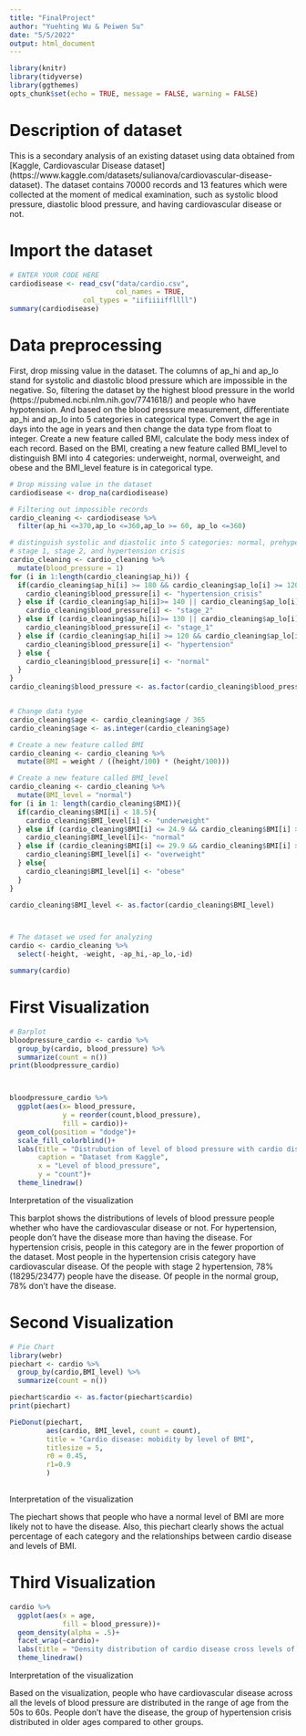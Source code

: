 ```yaml
---
title: "FinalProject"
author: "Yuehting Wu & Peiwen Su"
date: "5/5/2022"
output: html_document
---
```


```r
library(knitr)
library(tidyverse)
library(ggthemes)
opts_chunk$set(echo = TRUE, message = FALSE, warning = FALSE)
```

# Description of dataset

This is a secondary analysis of an existing dataset using data obtained from [Kaggle, Cardiovascular Disease dataset] (https://www.kaggle.com/datasets/sulianova/cardiovascular-disease-dataset). The dataset contains 70000 records and 13 features which were collected at the moment of medical examination, such as systolic blood pressure, diastolic blood pressure, and having cardiovascular disease or not. 

# Import the dataset
```r
# ENTER YOUR CODE HERE
cardiodisease <- read_csv("data/cardio.csv",
                          col_names = TRUE,
                  col_types = "iifiiiiffllll")
summary(cardiodisease)
```

# Data preprocessing

First, drop missing value in the dataset. The columns of ap_hi and ap_lo stand for systolic and diastolic blood pressure which are impossible in the negative. So, filtering the dataset by the highest blood pressure in the world (https://pubmed.ncbi.nlm.nih.gov/7741618/) and people who have hypotension. And based on the blood pressure measurement, differentiate ap_hi and ap_lo into 5 categories in categorical type. Convert the age in days into the age in years and then change the data type from float to integer. Create a new feature called BMI, calculate the body mess index of each record. Based on the BMI, creating a new feature called BMI_level to distinguish BMI into 4 categories: underweight, normal, overweight, and obese and the BMI_level feature is in categorical type. 

```r
# Drop missing value in the dataset
cardiodisease <- drop_na(cardiodisease)

# Filtering out impossible records
cardio_cleaning <- cardiodisease %>%
  filter(ap_hi <=370,ap_lo <=360,ap_lo >= 60, ap_lo <=360)

# distinguish systolic and diastolic into 5 categories: normal, prehypertension, 
# stage 1, stage 2, and hypertension crisis
cardio_cleaning <- cardio_cleaning %>%
  mutate(blood_pressure = 1)
for (i in 1:length(cardio_cleaning$ap_hi)) {
  if(cardio_cleaning$ap_hi[i] >= 180 && cardio_cleaning$ap_lo[i] >= 120 ){
    cardio_cleaning$blood_pressure[i] <- "hypertension_crisis"
  } else if (cardio_cleaning$ap_hi[i]>= 140 || cardio_cleaning$ap_lo[i] >= 90) {
    cardio_cleaning$blood_pressure[i] <- "stage_2"
  } else if (cardio_cleaning$ap_hi[i]>= 130 || cardio_cleaning$ap_lo[i] >= 80) {
    cardio_cleaning$blood_pressure[i] <- "stage_1"
  } else if (cardio_cleaning$ap_hi[i] >= 120 && cardio_cleaning$ap_lo[i]<80){
    cardio_cleaning$blood_pressure[i] <- "hypertension"
  } else {
    cardio_cleaning$blood_pressure[i] <- "normal"
  }
}
cardio_cleaning$blood_pressure <- as.factor(cardio_cleaning$blood_pressure)


# Change data type
cardio_cleaning$age <- cardio_cleaning$age / 365
cardio_cleaning$age <- as.integer(cardio_cleaning$age)

# Create a new feature called BMI
cardio_cleaning <- cardio_cleaning %>%
  mutate(BMI = weight / ((height/100) * (height/100)))

# Create a new feature called BMI_level
cardio_cleaning <- cardio_cleaning %>%
  mutate(BMI_level = "normal")
for (i in 1: length(cardio_cleaning$BMI)){
  if(cardio_cleaning$BMI[i] < 18.5){
    cardio_cleaning$BMI_level[i] <- "underweight"
  } else if (cardio_cleaning$BMI[i] <= 24.9 && cardio_cleaning$BMI[i] >=18.5){
    cardio_cleaning$BMI_level[i]<- "normal"
  } else if (cardio_cleaning$BMI[i] <= 29.9 && cardio_cleaning$BMI[i] >= 25){
    cardio_cleaning$BMI_level[i] <- "overweight"
  } else{
    cardio_cleaning$BMI_level[i] <- "obese"
  }
}

cardio_cleaning$BMI_level <- as.factor(cardio_cleaning$BMI_level)



# The dataset we used for analyzing
cardio <- cardio_cleaning %>%
  select(-height, -weight, -ap_hi,-ap_lo,-id)

summary(cardio)
```


# First Visualization

```r
# Barplot
bloodpressure_cardio <- cardio %>%
  group_by(cardio, blood_pressure) %>%
  summarize(count = n())
print(bloodpressure_cardio)



bloodpressure_cardio %>%
  ggplot(aes(x= blood_pressure,
             y = reorder(count,blood_pressure),
             fill = cardio))+
  geom_col(position = "dodge")+
  scale_fill_colorblind()+
  labs(title = "Distrubution of level of blood pressure with cardio disease",
       caption = "Dataset from Kaggle",
       x = "Level of blood_pressure",
       y = "count")+
  theme_linedraw()

```



Interpretation of the visualization

This barplot shows the distributions of levels of blood pressure people whether who have the cardiovascular disease or not. For hypertension, people don't have the disease more than having the disease. For hypertension crisis, people in this category are in the fewer proportion of the dataset. Most people in the hypertension crisis category have cardiovascular disease. Of the people with stage 2 hypertension, 78% (18295/23477) people have the disease. Of people in the normal group, 78% don't have the disease. 


# Second Visualization

```r
# Pie Chart
library(webr)
piechart <- cardio %>%
  group_by(cardio,BMI_level) %>%
  summarize(count = n())

piechart$cardio <- as.factor(piechart$cardio)
print(piechart)

PieDonut(piechart, 
         aes(cardio, BMI_level, count = count),
         title = "Cardio disease: mobidity by level of BMI",
         titlesize = 5,
         r0 = 0.45,
         r1=0.9
         )
  

```


Interpretation of the visualization

The piechart shows that people who have a normal level of BMI are more likely not to have the disease. Also, this piechart clearly shows the actual percentage of each category and the relationships between cardio disease and levels of BMI.


# Third Visualization

```r
cardio %>%
  ggplot(aes(x = age,
             fill = blood_pressure))+
  geom_density(alpha = .5)+
  facet_wrap(~cardio)+
  labs(title = "Density distribution of cardio disease cross levels of blood pressure")+
  theme_linedraw()

```

Interpretation of the visualization

Based on the visualization, people who have cardiovascular disease across all the levels of blood pressure are distributed in the range of age from the 50s to 60s. People don't have the disease, the group of hypertension crisis distributed in older ages compared to other groups. 
